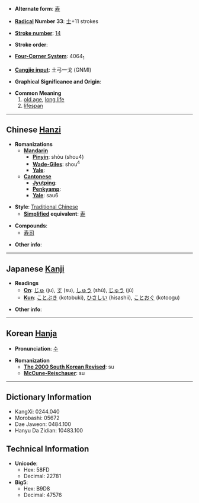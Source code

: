 * '''Alternate form''': [[寿]]

* '''[[Wiktionary:Chinese radical index| Radical]] Number 33''': [[Wiktionary:Chinese radical index 士|士]]+11 strokes

* '''[[Wiktionary:Chinese total strokes index|Stroke number]]''': [[Wiktionary:Chinese total strokes index 14|14]]

* '''Stroke order''': 

* '''[[Wiktionary:Chinese four corner index|Four-Corner System]]''': 4064<sub>1</sub>

* '''[[Wiktionary:Chinese Cangjie index|Cangjie input]]''': 土弓一戈 (GNMI)

* '''Graphical Significance and Origin''': 

* '''Common Meaning'''
*#[[old age]], [[long life]]
*# [[lifespan]]

----

== Chinese [[Hanzi]] ==

* '''Romanizations'''
** '''[[Mandarin]]'''
*** '''[[Pinyin]]''': shòu (shou4)
*** '''[[Wade-Giles]]''': shou<sup>4</sup>
*** '''[[Yale]]''': 
** '''[[Cantonese]]'''
*** '''[[Jyutping]]''':
*** '''[[Penkyamp]]''': 
*** '''[[Yale]]''': sau6

* '''Style''': [[Traditional Chinese]] 
** '''[[Simplified Chinese|Simplified]] equivalent''': [[寿]]

* '''Compounds''':
**[[寿司]]<!-- trad chinese spelling for "sushi", japanese kyuujitai too?? -->

* '''Other info''': 

----

== Japanese [[Kanji]] ==

* '''Readings'''
** '''[[On]]''': [[じゅ]] (ju), [[す]] (su), [[しゅう]] (shū), [[じゅう]] (jū)
** '''[[Kun]]''': [[ことぶき]] (kotobuki), [[ひさしい]] (hisashii), [[ことおぐ]] (kotoogu)

* '''Other info''':  

----

== Korean [[Hanja]] ==

* '''Pronunciation''': [[수]]

* '''Romanization'''
** '''[[The 2000 South Korean Revised Romanization|The 2000 South Korean Revised]]''': su
** '''[[McCune-Reischauer]]''': su

----

== Dictionary Information ==

* KangXi: 0244.040
* Morobashi: 05672
* Dae Jaweon: 0484.100
* Hanyu Da Zidian: 10483.100

== Technical Information ==

* '''Unicode''':
** Hex: 58FD
** Decimal: 22781
* '''Big5''':
** Hex: B9D8
** Decimal: 47576